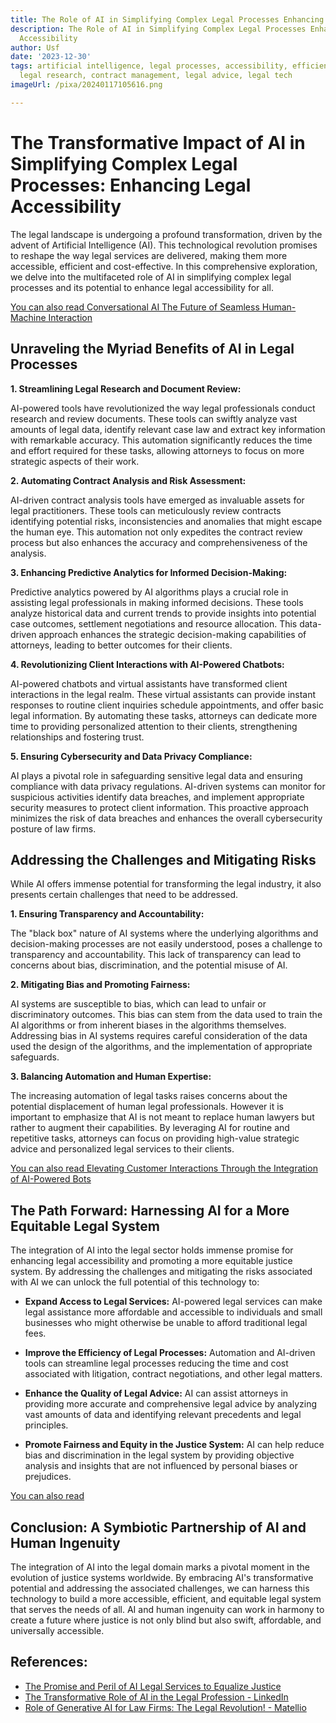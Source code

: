 ```yaml
---
title: The Role of AI in Simplifying Complex Legal Processes Enhancing Legal Accessibility
description: The Role of AI in Simplifying Complex Legal Processes Enhancing Legal
  Accessibility
author: Usf
date: '2023-12-30'
tags: artificial intelligence, legal processes, accessibility, efficiency, automation,
  legal research, contract management, legal advice, legal tech
imageUrl: /pixa/20240117105616.png

---
```

# The Transformative Impact of AI in Simplifying Complex Legal Processes: Enhancing Legal Accessibility

The legal landscape is undergoing a profound transformation,  driven by the advent of Artificial Intelligence (AI). This technological revolution promises to reshape the way legal services are delivered, making them more accessible, efficient and cost-effective. In this comprehensive exploration, we delve into the multifaceted role of AI in simplifying complex  legal processes  and its potential to enhance  legal accessibility for all.

[You can also  read Conversational AI The  Future of Seamless Human-Machine Interaction](Conversational%20AI%20The%20Future%20of%20Seamless%20Human-Machine%20Interaction)


## Unraveling the Myriad Benefits of AI in Legal Processes

**1. Streamlining Legal  Research and  Document Review:**

AI-powered tools have revolutionized the way legal professionals conduct research and review documents. These tools can swiftly analyze vast amounts of legal data,  identify relevant case  law and extract  key information with remarkable accuracy. This automation significantly reduces the time and effort required for these tasks, allowing attorneys to  focus on more strategic aspects of their work.

**2. Automating Contract Analysis and Risk Assessment:**

AI-driven contract analysis tools  have emerged as invaluable assets for legal  practitioners. These tools can meticulously  review contracts identifying potential risks, inconsistencies and anomalies that might escape the  human eye. This automation not only expedites the contract review process but also enhances the accuracy and  comprehensiveness of the analysis.

**3. Enhancing  Predictive Analytics for Informed Decision-Making:**

Predictive analytics powered by AI algorithms plays a crucial role in assisting legal professionals in making informed decisions. These tools analyze historical  data and current trends to provide insights  into potential case  outcomes, settlement negotiations and resource allocation. This data-driven approach enhances the strategic decision-making capabilities of attorneys, leading to better outcomes for their clients.

**4.  Revolutionizing Client Interactions  with  AI-Powered Chatbots:**

AI-powered  chatbots and virtual assistants have transformed client interactions in the legal  realm. These virtual assistants can provide instant responses to routine client inquiries schedule appointments, and offer basic legal information. By  automating these tasks, attorneys can dedicate more time to providing  personalized attention to their clients, strengthening relationships and fostering trust.

**5. Ensuring  Cybersecurity and  Data Privacy Compliance:**

AI plays a pivotal role in safeguarding  sensitive legal  data and  ensuring compliance with  data privacy  regulations. AI-driven systems can monitor  for suspicious activities identify data breaches, and implement appropriate  security  measures to protect client information. This proactive approach minimizes the risk of data breaches  and enhances the overall cybersecurity posture of law firms.

## Addressing the Challenges and Mitigating Risks

While  AI offers immense potential for transforming the legal industry,  it also  presents certain challenges that need to be addressed.

**1. Ensuring  Transparency and Accountability:**

The "black box" nature of AI systems  where the  underlying algorithms and decision-making processes are not easily understood, poses a challenge to transparency and  accountability. This lack of transparency can lead to concerns about bias, discrimination, and the potential misuse of AI.

**2. Mitigating Bias and Promoting Fairness:**

AI systems are susceptible to bias, which can lead to unfair or discriminatory outcomes. This bias can stem  from the data used to train the AI algorithms or from inherent biases in the algorithms themselves. Addressing bias in AI systems requires careful consideration of the data used the design of the algorithms, and the implementation of  appropriate safeguards.

**3. Balancing Automation and Human  Expertise:**

The  increasing automation of legal tasks raises concerns about the potential displacement of  human legal professionals.  However it is important to emphasize that AI is not meant to replace human lawyers but rather  to augment their capabilities. By leveraging AI for  routine and repetitive tasks, attorneys can  focus on providing high-value strategic advice and personalized legal services to their clients.

[You can also read Elevating Customer Interactions Through the  Integration of AI-Powered Bots](Elevating%20Customer%20Interactions%20Through%20the%20Integration%20of%20AI-Powered%20Bots)


##  The Path  Forward:  Harnessing  AI for a More Equitable Legal System

The  integration of AI into the legal sector holds immense promise for  enhancing legal accessibility and promoting  a more  equitable justice system. By addressing the challenges and mitigating  the risks associated with AI we can unlock the  full potential of this technology to:

*  **Expand Access to Legal Services:** AI-powered legal services can make legal assistance more affordable and accessible to individuals and small businesses who might otherwise be unable to afford traditional legal fees.

* **Improve the Efficiency of Legal Processes:** Automation and AI-driven tools can streamline legal processes reducing  the time and cost associated with litigation,  contract negotiations, and other legal matters.

* **Enhance the Quality of Legal Advice:** AI  can  assist attorneys in providing more accurate and comprehensive legal advice by analyzing vast amounts of data and identifying  relevant precedents and legal principles.

* **Promote Fairness and  Equity in the Justice  System:** AI can help reduce bias and discrimination  in the legal system by providing objective analysis  and insights that are not  influenced by personal biases or prejudices.

[You can also read ]()


## Conclusion: A Symbiotic Partnership  of AI and Human  Ingenuity

The integration of AI into the legal domain marks a pivotal moment in the evolution of justice systems  worldwide. By embracing AI's transformative potential and addressing the associated challenges, we can  harness this technology to build a more accessible, efficient, and equitable legal system  that serves  the needs of all. AI and human ingenuity can work in harmony  to create a future where justice is not  only blind but also swift, affordable, and universally accessible.

## References:
- [The Promise and Peril of AI Legal Services to Equalize Justice](https://jolt.law.harvard.edu/digest/the-promise-and-peril-of-ai-legal-services-to-equalize-justice)
- [The Transformative Role of AI in the Legal Profession - LinkedIn](https://www.linkedin.com/pulse/transformative-role-ai-legal-profession-annanya-kakkar)
- [Role of Generative AI for Law Firms: The Legal Revolution! - Matellio](https://www.matellio.com/blog/generative-ai-for-law-firms/)
